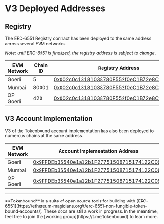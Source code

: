 
# V3 Deployed Addresses

## Registry

The ERC-6551 Registry contract has been deployed to the same address across several EVM networks.

_Note: until ERC-6551 is finalized, the registry address is subject to change_.

| EVM Network | Chain ID | Registry Address                                                                                                                      |
| ----------- | -------- | ------------------------------------------------------------------------------------------------------------------------------------- |
| Goerli      | 5        | [0x002c0c13181038780F552f0eC1B72e8C720147E6](https://goerli.etherscan.io/address/0x002c0c13181038780F552f0eC1B72e8C720147E6)          |
| Mumbai      | 80001    | [0x002c0c13181038780F552f0eC1B72e8C720147E6](https://mumbai.polygonscan.com/address/0x002c0c13181038780F552f0eC1B72e8C720147E6)       |
| OP Goerli   | 420      | [0x002c0c13181038780F552f0eC1B72e8C720147E6](https://goerli-optimism.etherscan.io/address/0x002c0c13181038780F552f0eC1B72e8C720147E6) |

## V3 Account Implementation

V3 of the Tokenbound account implementation has also been deployed to numerous chains at the same address.

| EVM Network | Account Implementation Address                                                                                                        |
| ----------- | ------------------------------------------------------------------------------------------------------------------------------------- |
| Goerli      | [0x9FFDEb36540e1a12b1F27751508715174122C090](https://goerli.etherscan.io/address/0x9FFDEb36540e1a12b1F27751508715174122C090)          |
| Mumbai      | [0x9FFDEb36540e1a12b1F27751508715174122C090](https://mumbai.polygonscan.com/address/0x9FFDEb36540e1a12b1F27751508715174122C090)       |
| OP Goerli   | [0x9FFDEb36540e1a12b1F27751508715174122C090](https://goerli-optimism.etherscan.io/address/0x9ffdeb36540e1a12b1f27751508715174122c090) |

---

<Callout emoji="✍🏽">
  **Tokenbound** is a suite of open source tools for building with
  [ERC-6551](https://ethereum-magicians.org/t/erc-6551-non-fungible-token-bound-accounts/).
  These docs are still a work in progress. In the meantime, feel free to join
  the [working group](https://t.me/tokenbound) to learn more.
</Callout>
